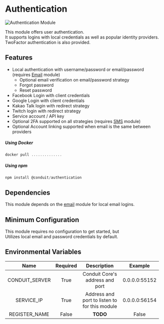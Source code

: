 # Authentication

![Authentication Module](/img/modules/authentication/admin/overview.png)

This module offers user authentication.<br />
It supports logins with local credentials as well as popular identity providers.<br />
TwoFactor authentication is also provided.

## Features

- Local authentication with username/password or email/password (requires [Email](../email/email.mdx) module)
    - Optional email verification on email/password strategy
    - Forgot password
    - Reset password
- Facebook Login with client credentials
- Google Login with client credentials
- Kakao Talk login with redirect strategy
- Twitch login with redirect strategy
- Service account / API key
- Optional 2FA supported on all strategies (requires [SMS](../sms/sms.mdx) module)
- Optional Account linking supported when email is the same between providers

<!--
TODO
## Installation

-->

##### Using Docker

```jsx
docker pull ..............
```

##### Using npm

```jsx
npm install @conduit/authentication
```

## Dependencies

This module depends on the [email](../email/email.mdx) module for local email logins.

## Minimum Configuration

This module requires no configuration to get started, but <br />
Utilizes local email and password credentials by default.

## Environmental Variables

|  Name          | Required |  Description                                  |  Example      |
| :------------: | :------: | :-------------------------------------------: | :-----------: |
| CONDUIT_SERVER |  True    | Conduit Core's address and port               | 0.0.0.0:55152 |
| SERVICE_IP     |  True    | Address and port to listen to for this module | 0.0.0.0:56154 |
| REGISTER_NAME  |  False   |   **TODO**                                    | False         |
